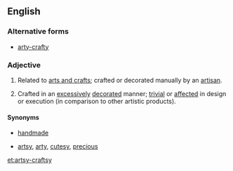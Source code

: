 ==English==

===Alternative forms===
* [[arty-crafty]]

===Adjective===
{{en-adj|head=[[artsy]][[-]][[craftsy]]}}

# {{not comparable}} Related to [[arts and crafts]]; crafted or decorated manually by an [[artisan]].
# {{comparable|often|derogatory}} Crafted in an [[excessive]]ly [[decorated]] manner; [[trivial]] or [[affected]] in design or execution (in comparison to other artistic products).

====Synonyms====
* {{sense|related to arts and crafts; crafted by an artisan}} [[handmade]]
* {{sense|crafted in an excessively decorated manner}} [[artsy]], [[arty]], [[cutesy]], [[precious]]

[[et:artsy-craftsy]]